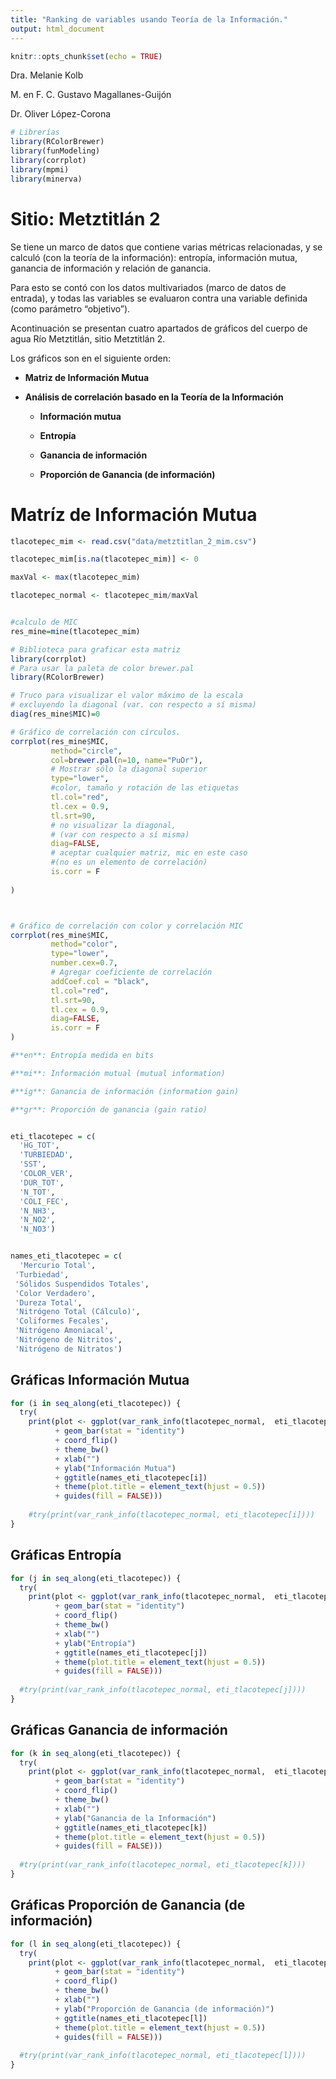 ```yaml
---
title: "Ranking de variables usando Teoría de la Información."
output: html_document
---
```


```r
knitr::opts_chunk$set(echo = TRUE)
```

Dra. Melanie Kolb

M. en F. C. Gustavo Magallanes-Guijón

Dr. Oliver López-Corona

```r
# Librerías
library(RColorBrewer) 
library(funModeling)
library(corrplot)
library(mpmi)
library(minerva)

```


# Sitio: Metztitlán 2

Se tiene un marco de datos que contiene varias métricas relacionadas, y se calculó (con la teoría de la información): entropía, información mutua, ganancia de información y relación de ganancia.

Para esto se contó con los datos multivariados (marco de datos de entrada), y todas las variables se evaluaron contra una variable definida (como parámetro "objetivo").

Acontinuación se presentan cuatro apartados de gráficos del cuerpo de agua Río Metztitlán, sitio Metztitlán 2.

Los gráficos son en el siguiente orden:

* **Matriz de Información Mutua**
* **Análisis de correlación basado en la Teoría de la Información**

  + **Información mutua**

  + **Entropía**

  + **Ganancia de información**

  + **Proporción de Ganancia (de información)**

# Matríz de Información Mutua

```r
tlacotepec_mim <- read.csv("data/metztitlan_2_mim.csv")

tlacotepec_mim[is.na(tlacotepec_mim)] <- 0

maxVal <- max(tlacotepec_mim)

tlacotepec_normal <- tlacotepec_mim/maxVal


#calculo de MIC
res_mine=mine(tlacotepec_mim)

```

```r
# Biblioteca para graficar esta matriz
library(corrplot) 
# Para usar la paleta de color brewer.pal
library(RColorBrewer) 

# Truco para visualizar el valor máximo de la escala
# excluyendo la diagonal (var. con respecto a sí misma)
diag(res_mine$MIC)=0

# Gráfico de correlación con círculos. 
corrplot(res_mine$MIC, 
         method="circle",
         col=brewer.pal(n=10, name="PuOr"),
         # Mostrar sólo la diagonal superior
         type="lower", 
         #color, tamaño y rotación de las etiquetas
         tl.col="red",
         tl.cex = 0.9, 
         tl.srt=90, 
         # no visualizar la diagonal,
         # (var con respecto a sí misma)
         diag=FALSE, 
         # aceptar cualquier matriz, mic en este caso
         #(no es un elemento de correlación)
         is.corr = F 
        
)




```
```r
# Gráfico de correlación con color y correlación MIC
corrplot(res_mine$MIC, 
         method="color",
         type="lower", 
         number.cex=0.7,
         # Agregar coeficiente de correlación
         addCoef.col = "black", 
         tl.col="red", 
         tl.srt=90, 
         tl.cex = 0.9,
         diag=FALSE, 
         is.corr = F 
)
```
```r
#**en**: Entropía medida en bits

#**mi**: Información mutual (mutual information)

#**ig**: Ganancia de información (information gain)

#**gr**: Proporción de ganancia (gain ratio)


eti_tlacotepec = c(
  'HG_TOT', 
  'TURBIEDAD', 
  'SST', 
  'COLOR_VER', 
  'DUR_TOT', 
  'N_TOT',
  'COLI_FEC', 
  'N_NH3', 
  'N_NO2', 
  'N_NO3')


names_eti_tlacotepec = c(
  'Mercurio Total',
 'Turbiedad',
 'Sólidos Suspendidos Totales',
 'Color Verdadero',
 'Dureza Total',
 'Nitrógeno Total (Cálculo)',
 'Coliformes Fecales',
 'Nitrógeno Amoniacal',
 'Nitrógeno de Nitritos',
 'Nitrógeno de Nitratos')
```
## Gráficas Información Mutua
```r
for (i in seq_along(eti_tlacotepec)) {
  try(
    print(plot <- ggplot(var_rank_info(tlacotepec_normal,  eti_tlacotepec[i]), aes(x = reorder(var, mi),y = mi, fill = var))
          + geom_bar(stat = "identity") 
          + coord_flip() 
          + theme_bw() 
          + xlab("")
          + ylab("Información Mutua")
          + ggtitle(names_eti_tlacotepec[i])
          + theme(plot.title = element_text(hjust = 0.5))
          + guides(fill = FALSE)))
  
    #try(print(var_rank_info(tlacotepec_normal, eti_tlacotepec[i])))
}

```

## Gráficas Entropía

```r
for (j in seq_along(eti_tlacotepec)) {
  try(
    print(plot <- ggplot(var_rank_info(tlacotepec_normal,  eti_tlacotepec[j]), aes(x = reorder(var, en),y = en, fill = var))
          + geom_bar(stat = "identity") 
          + coord_flip() 
          + theme_bw() 
          + xlab("") 
          + ylab("Entropía")
          + ggtitle(names_eti_tlacotepec[j])
          + theme(plot.title = element_text(hjust = 0.5))
          + guides(fill = FALSE)))
  
  #try(print(var_rank_info(tlacotepec_normal, eti_tlacotepec[j])))
}

```

## Gráficas Ganancia de información
```r
for (k in seq_along(eti_tlacotepec)) {
  try(
    print(plot <- ggplot(var_rank_info(tlacotepec_normal,  eti_tlacotepec[k]), aes(x = reorder(var, ig),y = ig, fill = var))
          + geom_bar(stat = "identity") 
          + coord_flip() 
          + theme_bw() 
          + xlab("") 
          + ylab("Ganancia de la Información")
          + ggtitle(names_eti_tlacotepec[k])
          + theme(plot.title = element_text(hjust = 0.5))
          + guides(fill = FALSE)))
  
  #try(print(var_rank_info(tlacotepec_normal, eti_tlacotepec[k])))
}

```

## Gráficas Proporción de Ganancia (de información)
```r
for (l in seq_along(eti_tlacotepec)) {
  try(
    print(plot <- ggplot(var_rank_info(tlacotepec_normal,  eti_tlacotepec[l]), aes(x = reorder(var, gr),y = gr, fill = var))
          + geom_bar(stat = "identity") 
          + coord_flip() 
          + theme_bw() 
          + xlab("") 
          + ylab("Proporción de Ganancia (de información)")
          + ggtitle(names_eti_tlacotepec[l])
          + theme(plot.title = element_text(hjust = 0.5))
          + guides(fill = FALSE)))
  
  #try(print(var_rank_info(tlacotepec_normal, eti_tlacotepec[l])))
}

```